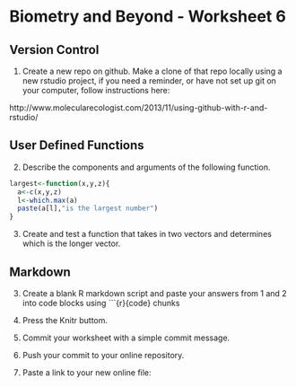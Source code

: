 Biometry and Beyond - Worksheet 6
========================================================


Version Control
----------

1. Create a new repo on github. Make a clone of that repo locally using a new rstudio project, if you need a reminder, or have not set up git on your computer, follow instructions here:

http://www.molecularecologist.com/2013/11/using-github-with-r-and-rstudio/

User Defined Functions
----------

2. Describe the components and arguments of the following function.

```r
largest<-function(x,y,z){
  a<-c(x,y,z)
  l<-which.max(a)
  paste(a[l],"is the largest number")
}
```

3. Create and test a function that takes in two vectors and determines which is the longer vector. 


Markdown
-------

3. Create a blank R markdown script and paste your answers from 1 and 2 into code blocks using ```{r}{code} chunks

4. Press the Knitr buttom.

5. Commit your worksheet with a simple commit message. 

6. Push your commit to your online repository.

7. Paste a link to your new online file:


